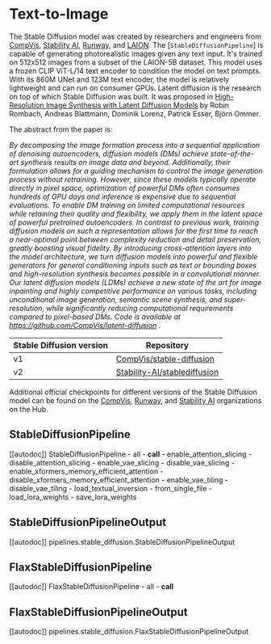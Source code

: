 <!--Copyright 2023 The HuggingFace Team. All rights reserved.

Licensed under the Apache License, Version 2.0 (the "License"); you may not use this file except in compliance with
the License. You may obtain a copy of the License at

http://www.apache.org/licenses/LICENSE-2.0

Unless required by applicable law or agreed to in writing, software distributed under the License is distributed on
an "AS IS" BASIS, WITHOUT WARRANTIES OR CONDITIONS OF ANY KIND, either express or implied. See the License for the
specific language governing permissions and limitations under the License.
-->

# Text-to-Image

The Stable Diffusion model was created by researchers and engineers from [CompVis](https://github.com/CompVis), [Stability AI](https://stability.ai/), [Runway](https://github.com/runwayml), and [LAION](https://laion.ai/). The [`StableDiffusionPipeline`] is capable of generating photorealistic images given any text input. It's trained on 512x512 images from a subset of the LAION-5B dataset. This model uses a frozen CLIP ViT-L/14 text encoder to condition the model on text prompts. With its 860M UNet and 123M text encoder, the model is relatively lightweight and can run on consumer GPUs. Latent diffusion is the research on top of which Stable Diffusion was built. It was proposed in [High-Resolution Image Synthesis with Latent Diffusion Models](https://huggingface.co/papers/2112.10752) by Robin Rombach, Andreas Blattmann, Dominik Lorenz, Patrick Esser, Björn Ommer.

The abstract from the paper is:

*By decomposing the image formation process into a sequential application of denoising autoencoders, diffusion models (DMs) achieve state-of-the-art synthesis results on image data and beyond. Additionally, their formulation allows for a guiding mechanism to control the image generation process without retraining. However, since these models typically operate directly in pixel space, optimization of powerful DMs often consumes hundreds of GPU days and inference is expensive due to sequential evaluations. To enable DM training on limited computational resources while retaining their quality and flexibility, we apply them in the latent space of powerful pretrained autoencoders. In contrast to previous work, training diffusion models on such a representation allows for the first time to reach a near-optimal point between complexity reduction and detail preservation, greatly boosting visual fidelity. By introducing cross-attention layers into the model architecture, we turn diffusion models into powerful and flexible generators for general conditioning inputs such as text or bounding boxes and high-resolution synthesis becomes possible in a convolutional manner. Our latent diffusion models (LDMs) achieve a new state of the art for image inpainting and highly competitive performance on various tasks, including unconditional image generation, semantic scene synthesis, and super-resolution, while significantly reducing computational requirements compared to pixel-based DMs. Code is available at https://github.com/CompVis/latent-diffusion .*


| Stable Diffusion version | Repository                                                                      |
|--------------------------|---------------------------------------------------------------------------------|
| v1                       | [CompVis/stable-diffusion](https://github.com/CompVis/stable-diffusion)         |
| v2                       | [Stability-AI/stablediffusion](https://github.com/Stability-AI/stablediffusion) |

Additional official checkpoints for different versions of the Stable Diffusion model can be found on the [CompVis](https://huggingface.co/CompVis), [Runway](https://huggingface.co/runwayml), and [Stability AI](https://huggingface.co/stabilityai) organizations on the Hub.

## StableDiffusionPipeline

[[autodoc]] StableDiffusionPipeline
	- all
	- __call__
	- enable_attention_slicing
	- disable_attention_slicing
	- enable_vae_slicing
	- disable_vae_slicing
	- enable_xformers_memory_efficient_attention
	- disable_xformers_memory_efficient_attention
	- enable_vae_tiling
	- disable_vae_tiling
	- load_textual_inversion
	- from_single_file
	- load_lora_weights
	- save_lora_weights

## StableDiffusionPipelineOutput

[[autodoc]] pipelines.stable_diffusion.StableDiffusionPipelineOutput

## FlaxStableDiffusionPipeline

[[autodoc]] FlaxStableDiffusionPipeline
	- all
	- __call__

## FlaxStableDiffusionPipelineOutput

[[autodoc]] pipelines.stable_diffusion.FlaxStableDiffusionPipelineOutput
